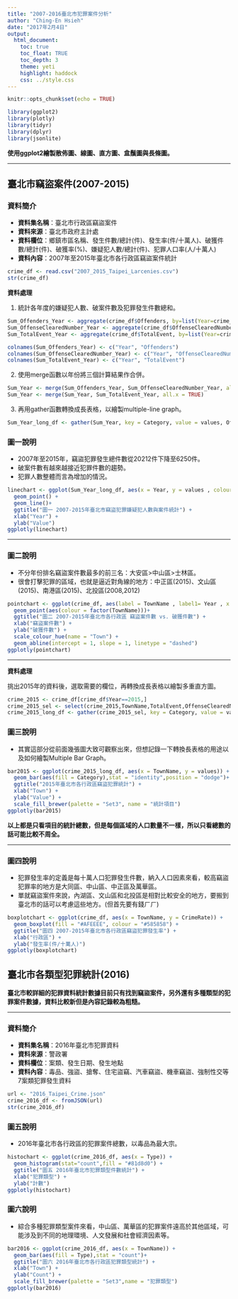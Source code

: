 ```yaml
---
title: "2007-2016臺北市犯罪案件分析"
author: "Ching-En Hsieh"
date: "2017年2月4日"
output:
  html_document:
    toc: true
    toc_float: TRUE
    toc_depth: 3
    theme: yeti
    highlight: haddock
    css: ../style.css
---
```


```r
knitr::opts_chunk$set(echo = TRUE)
```

```R
library(ggplot2)
library(plotly)
library(tidyr)
library(dplyr)
library(jsonlite)
```

**使用ggplot2繪製散佈圖、線圖、直方圖、盒鬚圖與長條圖。**

* * *

## **臺北市竊盜案件(2007-2015)**

### **資料簡介**

- **資料集名稱**：臺北市行政區竊盜案件
- **資料來源**：臺北市政府主計處
- **資料欄位**：鄉鎮市區名稱、發生件數/總計(件)、發生率(件/十萬人)、破獲件數/總計(件)、破獲率(%)、嫌疑犯人數/總計(件)、犯罪人口率(人/十萬人)
- **資料內容**：2007年至2015年臺北市各行政區竊盜案件統計

```R
crime_df <- read.csv("2007_2015_Taipei_Larcenies.csv")
str(crime_df)
```

**資料處理**

1. 統計各年度的嫌疑犯人數、破案件數及犯罪發生件數總和。
```R
Sum_Offenders_Year <- aggregate(crime_df$Offenders, by=list(Year=crime_df$Year), FUN=sum)
Sum_OffenseClearedNumber_Year <- aggregate(crime_df$OffenseClearedNumber, by=list(Year=crime_df$Year), FUN=sum)
Sum_TotalEvent_Year <- aggregate(crime_df$TotalEvent, by=list(Year=crime_df$Year), FUN=sum)
```
```R
colnames(Sum_Offenders_Year) <- c("Year", "Offenders")
colnames(Sum_OffenseClearedNumber_Year) <- c("Year", "OffenseClearedNumber")
colnames(Sum_TotalEvent_Year) <- c("Year", "TotalEvent")
```

2. 使用merge函數以年份將三個計算結果作合併。
```R
Sum_Year <- merge(Sum_Offenders_Year, Sum_OffenseClearedNumber_Year, all.x = TRUE)
Sum_Year <- merge(Sum_Year, Sum_TotalEvent_Year, all.x = TRUE)
```

3. 再用gather函數轉換成長表格，以繪製multiple-line graph。
```R
Sum_Year_long_df <- gather(Sum_Year, key = Category, value = values, Offenders, OffenseClearedNumber,TotalEvent)
```

### **圖一說明**

- 2007年至2015年，竊盜犯罪發生總件數從20212件下降至6250件。
- 破案件數有越來越接近犯罪件數的趨勢。
- 犯罪人數整體而言為增加的情況。　　　

```R
linechart <- ggplot(Sum_Year_long_df, aes(x = Year, y = values , colour = Category)) + 
  geom_point() +
  geom_line()+
  ggtitle("圖一 2007-2015年臺北市竊盜犯罪嫌疑犯人數與案件統計") +
  xlab("Year") +
  ylab("Value")
ggplotly(linechart)
```

* * *

### **圖二說明**

- 不分年份排名竊盜案件數最多的前三名：大安區>中山區>士林區。
- 很會打擊犯罪的區域，也就是逼近對角線的地方：中正區(2015)、文山區(2015)、南港區(2015)、北投區(2008,2012)　　　

```R
pointchart <- ggplot(crime_df, aes(label = TownName , label1= Year , x = TotalEvent, y = OffenseClearedNumber)) + 
  geom_point(aes(colour = factor(TownName)))+
  ggtitle("圖二 2007-2015年臺北市各行政區 竊盜案件數 vs. 破獲件數") +
  xlab("竊盜案件數") +
  ylab("破獲件數") +
  scale_colour_hue(name = "Town") +
  geom_abline(intercept = 1, slope = 1, linetype = "dashed")
ggplotly(pointchart)
```

* * *

**資料處理**

挑出2015年的資料後，選取需要的欄位，再轉換成長表格以繪製多重直方圖。
```R
crime_2015 <- crime_df[crime_df$Year==2015,]
crime_2015_sel <- select(crime_2015,TownName,TotalEvent,OffenseClearedNumber,Offenders)
crime_2015_long_df <- gather(crime_2015_sel, key = Category, value = values, TotalEvent, OffenseClearedNumber,Offenders)
```

### **圖三說明**

- 其實這部分從前面幾張圖大致可觀察出來，但想記錄一下轉換長表格的用途以及如何繪製Multiple Bar Graph。

```R
bar2015 <- ggplot(crime_2015_long_df, aes(x = TownName, y = values)) +
  geom_bar(aes(fill = Category),stat = "identity",position = "dodge")+
  ggtitle("2015年臺北市各行政區竊盜犯罪統計") +
  xlab("Town") +
  ylab("Value") + 
  scale_fill_brewer(palette = "Set3", name = "統計項目")
ggplotly(bar2015)
```

**以上都是只看項目的統計總數，但是每個區域的人口數量不一樣，所以只看總數的話可能比較不周全。**

* * *

### **圖四說明**

- 犯罪發生率的定義是每十萬人口犯罪發生件數，納入人口因素來看，較高竊盜犯罪率的地方是大同區、中山區、中正區及萬華區。
- 單就竊盜案件來說，內湖區、文山區和北投區是相對比較安全的地方，要搬到臺北市的話可以考慮這些地方。(但首先要有錢ㄏㄏ)

```R
boxplotchart <- ggplot(crime_df, aes(x = TownName, y = CrimeRate)) +
  geom_boxplot(fill = "#AFEEEE", colour = "#585858") +
  ggtitle("圖四 2007-2015年臺北市各行政區竊盜犯罪發生率") +
  xlab("行政區") +
  ylab("發生率(件/十萬人)")
ggplotly(boxplotchart)
```

## **臺北市各類型犯罪統計(2016)**

**臺北市較詳細的犯罪資料統計數據目前只有找到竊盜案件，另外還有多種類型的犯罪案件數據，資料比較新但是內容記錄較為粗糙。**

* * *

### **資料簡介**

- **資料集名稱**：2016年臺北市犯罪資料
- **資料來源**：警政署
- **資料欄位**：案類、發生日期、發生地點
- **資料內容**：毒品、強盜、搶奪、住宅盜竊、汽車竊盜、機車竊盜、強制性交等7案類犯罪發生資料

```R
url <- "2016_Taipei_Crime.json" 
crime_2016_df <- fromJSON(url)
str(crime_2016_df)
```

### **圖五說明**

- 2016年臺北市各行政區的犯罪案件總數，以毒品為最大宗。　　　

```R
histochart <- ggplot(crime_2016_df, aes(x = Type)) +
  geom_histogram(stat="count",fill = "#81d8d0") +
  ggtitle("圖五 2016年臺北市犯罪類型件數統計") +
  xlab("犯罪類型") +
  ylab("計數")
ggplotly(histochart)
```

### **圖六說明**

- 綜合多種犯罪類型案件來看，中山區、萬華區的犯罪案件遠高於其他區域，可能涉及到不同的地理環境、人文發展和社會經濟因素等。　　　

```R
bar2016 <- ggplot(crime_2016_df, aes(x = TownName)) +
  geom_bar(aes(fill = Type),stat = "count")+
  ggtitle("圖六 2016年臺北市各行政區犯罪類型統計") +
  xlab("Town") +
  ylab("Count") + 
  scale_fill_brewer(palette = "Set3",name = "犯罪類型")
ggplotly(bar2016)
```

